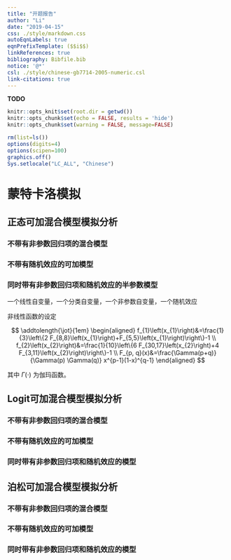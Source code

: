 ```yaml
---
title: "开题报告"
author: "Li"
date: "2019-04-15"
css: ./style/markdown.css
autoEqnLabels: true
eqnPrefixTemplate: ($$i$$)
linkReferences: true
bibliography: Bibfile.bib
notice: '@*'
csl: ./style/chinese-gb7714-2005-numeric.csl
link-citations: true
---
```


**TODO**




```r
knitr::opts_knit$set(root.dir = getwd())
knitr::opts_chunk$set(echo = FALSE, results = 'hide')
knitr::opts_chunk$set(warning = FALSE, message=FALSE)
```

```r
rm(list=ls())
options(digits=4)
options(scipen=100)
graphics.off()
Sys.setlocale("LC_ALL", "Chinese")
```



# 蒙特卡洛模拟 

## 正态可加混合模型模拟分析

### 不带有非参数回归项的混合模型

### 不带有随机效应的可加模型

### 同时带有非参数回归项和随机效应的半参数模型

一个线性自变量，一个分类自变量，一个非参数自变量，一个随机效应

非线性函数的设定


$$
\addtolength{\jot}{1em}
\begin{aligned}
f_{1}\left(x_{1}\right)&=\frac{1}{3}\left\{2
F_{8,8}\left(x_{1}\right)+F_{5,5}\left(x_{1}\right)\right\}-1 \\ 
f_{2}\left(x_{2}\right)&=\frac{1}{10}\left\{6 F_{30,17}\left(x_{2}\right)+4
F_{3,11}\left(x_{2}\right)\right\}-1 \\ 
F_{p, q}(x)&=\frac{\Gamma(p+q)}{\Gamma(p) \Gamma(q)} x^{p-1}(1-x)^{q-1}
\end{aligned}
$$

其中 $\Gamma (\cdot)$ 为伽玛函数。

## Logit可加混合模型模拟分析

### 不带有非参数回归项的混合模型

### 不带有随机效应的可加模型

### 同时带有非参数回归项和随机效应的模型

## 泊松可加混合模型模拟分析

### 不带有非参数回归项的混合模型

### 不带有随机效应的可加模型

### 同时带有非参数回归项和随机效应的模型

<!--# 参考文献 {-}-->
[//]: # (\bibliography{Bibfile})
